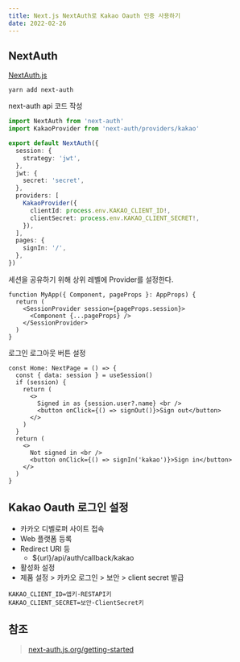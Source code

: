 ```yaml
---
title: Next.js NextAuth로 Kakao Oauth 인증 사용하기
date: 2022-02-26
---
```


## NextAuth

[NextAuth.js](https://next-auth.js.org/)

```shell
yarn add next-auth
```

next-auth api 코드 작성

```ts:pages/api/auth/[...nextauth].ts
import NextAuth from 'next-auth'
import KakaoProvider from 'next-auth/providers/kakao'

export default NextAuth({
  session: {
    strategy: 'jwt',
  },
  jwt: {
    secret: 'secret',
  },
  providers: [
    KakaoProvider({
      clientId: process.env.KAKAO_CLIENT_ID!,
      clientSecret: process.env.KAKAO_CLIENT_SECRET!,
    }),
  ],
  pages: {
    signIn: '/',
  },
})
```

세션을 공유하기 위해 상위 레벨에 Provider를 설정한다.

```tsx:pages/_app.tsx
function MyApp({ Component, pageProps }: AppProps) {
  return (
    <SessionProvider session={pageProps.session}>
      <Component {...pageProps} />
    </SessionProvider>
  )
}
```

로그인 로그아웃 버튼 설정

```tsx:pages/sth.tsx
const Home: NextPage = () => {
  const { data: session } = useSession()
  if (session) {
    return (
      <>
        Signed in as {session.user?.name} <br />
        <button onClick={() => signOut()}>Sign out</button>
      </>
    )
  }
  return (
    <>
      Not signed in <br />
      <button onClick={() => signIn('kakao')}>Sign in</button>
    </>
  )
}
```

## Kakao Oauth 로그인 설정

- 카카오 디벨로퍼 사이트 접속
- Web 플랫폼 등록
- Redirect URI 등
    - ${url}/api/auth/callback/kakao
- 활성화 설정
- 제품 설정 > 카카오 로그인 > 보안 > client secret 발급

```env:.env.local
KAKAO_CLIENT_ID=앱키-RESTAPI키
KAKAO_CLIENT_SECRET=보안-ClientSecret키
```

## 참조
> [next-auth.js.org/getting-started](https://next-auth.js.org/getting-started/example)

